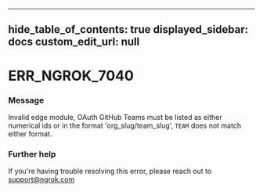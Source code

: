 
---
hide_table_of_contents: true
displayed_sidebar: docs
custom_edit_url: null
---


# ERR_NGROK_7040

### Message
Invalid edge module, OAuth GitHub Teams must be listed as either numerical ids or in the format 'org_slug/team_slug', `TEAM` does not match either format.

### Further help
If you're having trouble resolving this error, please reach out to [support@ngrok.com](mailto:support@ngrok.com?subject=Help%20with%20ERR_NGROK_7040)


<ErrorDetails error='err_ngrok_7040' />
